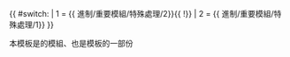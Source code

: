 <includeonly><onlyinclude>{{ {{{subst|}}}#switch:{{{1}}}
| 1 = {{ {{{subst|}}}進制/重要模組/特殊處理/2}}{{{2}}}{{ {{{subst|}}}!}}
| 2 = {{ {{{subst|}}}進制/重要模組/特殊處理/1}}
}}</onlyinclude></includeonly><noinclude>

本模板是{{tl|進制}}的模組、也是{{tl|進制}}模板的一部份
</noinclude>